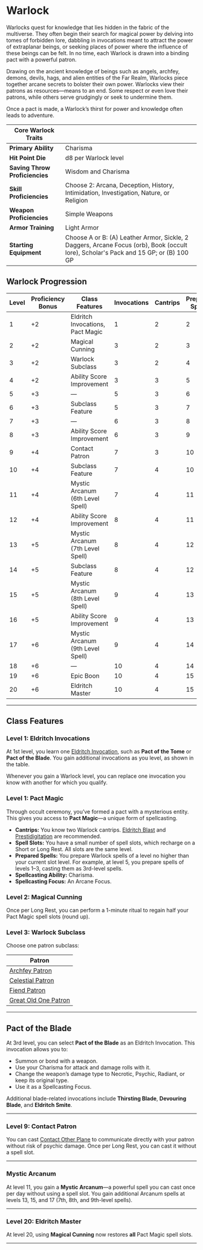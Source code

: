 # Warlock

Warlocks quest for knowledge that lies hidden in the fabric of the multiverse. They often begin their search for magical power by delving into tomes of forbidden lore, dabbling in invocations meant to attract the power of extraplanar beings, or seeking places of power where the influence of these beings can be felt. In no time, each Warlock is drawn into a binding pact with a powerful patron.

Drawing on the ancient knowledge of beings such as angels, archfey, demons, devils, hags, and alien entities of the Far Realm, Warlocks piece together arcane secrets to bolster their own power. Warlocks view their patrons as resources—means to an end. Some respect or even love their patrons, while others serve grudgingly or seek to undermine them.

Once a pact is made, a Warlock’s thirst for power and knowledge often leads to adventure.

| Core Warlock Traits            |                                                                                                                                      |
| ------------------------------ | ------------------------------------------------------------------------------------------------------------------------------------ |
| **Primary Ability**            | Charisma                                                                                                                             |
| **Hit Point Die**              | d8 per Warlock level                                                                                                                 |
| **Saving Throw Proficiencies** | Wisdom and Charisma                                                                                                                  |
| **Skill Proficiencies**        | Choose 2: Arcana, Deception, History, Intimidation, Investigation, Nature, or Religion                                               |
| **Weapon Proficiencies**       | Simple Weapons                                                                                                                       |
| **Armor Training**             | Light Armor                                                                                                                          |
| **Starting Equipment**         | Choose A or B: (A) Leather Armor, Sickle, 2 Daggers, Arcane Focus (orb), Book (occult lore), Scholar's Pack and 15 GP; or (B) 100 GP |

## Warlock Progression

| Level | Proficiency Bonus | Class Features                   | Invocations | Cantrips | Prepared Spells | Spell Slots | Slot Level |
| ----- | ----------------- | -------------------------------- | ----------- | -------- | --------------- | ----------- | ---------- |
| 1     | +2                | Eldritch Invocations, Pact Magic | 1           | 2        | 2               | 1           | 1          |
| 2     | +2                | Magical Cunning                  | 3           | 2        | 3               | 2           | 1          |
| 3     | +2                | Warlock Subclass                 | 3           | 2        | 4               | 2           | 2          |
| 4     | +2                | Ability Score Improvement        | 3           | 3        | 5               | 2           | 2          |
| 5     | +3                | —                                | 5           | 3        | 6               | 2           | 3          |
| 6     | +3                | Subclass Feature                 | 5           | 3        | 7               | 2           | 3          |
| 7     | +3                | —                                | 6           | 3        | 8               | 2           | 4          |
| 8     | +3                | Ability Score Improvement        | 6           | 3        | 9               | 2           | 4          |
| 9     | +4                | Contact Patron                   | 7           | 3        | 10              | 2           | 5          |
| 10    | +4                | Subclass Feature                 | 7           | 4        | 10              | 2           | 5          |
| 11    | +4                | Mystic Arcanum (6th Level Spell) | 7           | 4        | 11              | 3           | 5          |
| 12    | +4                | Ability Score Improvement        | 8           | 4        | 11              | 3           | 5          |
| 13    | +5                | Mystic Arcanum (7th Level Spell) | 8           | 4        | 12              | 3           | 5          |
| 14    | +5                | Subclass Feature                 | 8           | 4        | 12              | 3           | 5          |
| 15    | +5                | Mystic Arcanum (8th Level Spell) | 9           | 4        | 13              | 3           | 5          |
| 16    | +5                | Ability Score Improvement        | 9           | 4        | 13              | 3           | 5          |
| 17    | +6                | Mystic Arcanum (9th Level Spell) | 9           | 4        | 14              | 4           | 5          |
| 18    | +6                | —                                | 10          | 4        | 14              | 4           | 5          |
| 19    | +6                | Epic Boon                        | 10          | 4        | 15              | 4           | 5          |
| 20    | +6                | Eldritch Master                  | 10          | 4        | 15              | 4           | 5          |

---

## Class Features

### Level 1: Eldritch Invocations

At 1st level, you learn one [Eldritch Invocation](/en/library/character-creation/vocations/warlock/eldritch-invocation), such as **Pact of the Tome** or **Pact of the Blade**. You gain additional invocations as you level, as shown in the table.

Whenever you gain a Warlock level, you can replace one invocation you know with another for which you qualify.

### Level 1: Pact Magic

Through occult ceremony, you’ve formed a pact with a mysterious entity. This gives you access to **Pact Magic**—a unique form of spellcasting.

- **Cantrips:** You know two Warlock cantrips. [Eldritch Blast](http://dnd2024.wikidot.com/spell:eldritch-blast) and [Prestidigitation](http://dnd2024.wikidot.com/spell:prestidigitation) are recommended.
- **Spell Slots:** You have a small number of spell slots, which recharge on a Short or Long Rest. All slots are the same level.
- **Prepared Spells:** You prepare Warlock spells of a level no higher than your current slot level. For example, at level 5, you prepare spells of levels 1–3, casting them as 3rd-level spells.
- **Spellcasting Ability:** Charisma.
- **Spellcasting Focus:** An Arcane Focus.

### Level 2: Magical Cunning

Once per Long Rest, you can perform a 1-minute ritual to regain half your Pact Magic spell slots (round up).

### Level 3: Warlock Subclass

Choose one patron subclass:

| Patron                                                                                        |
| --------------------------------------------------------------------------------------------- |
| [Archfey Patron](/en/library/character-creation/vocations/warlock/archfey-patron)             |
| [Celestial Patron](/en/library/character-creation/vocations/warlock/celestial-patron)         |
| [Fiend Patron](/en/library/character-creation/vocations/warlock/fiend-patron)                 |
| [Great Old One Patron](/en/library/character-creation/vocations/warlock/great-old-one-patron) |

---

## Pact of the Blade

At 3rd level, you can select **Pact of the Blade** as an Eldritch Invocation. This invocation allows you to:

- Summon or bond with a weapon.
- Use your Charisma for attack and damage rolls with it.
- Change the weapon’s damage type to Necrotic, Psychic, Radiant, or keep its original type.
- Use it as a Spellcasting Focus.

Additional blade-related invocations include **Thirsting Blade**, **Devouring Blade**, and **Eldritch Smite**.

---

### Level 9: Contact Patron

You can cast [Contact Other Plane](http://dnd2024.wikidot.com/spell:contact-other-plane) to communicate directly with your patron without risk of psychic damage. Once per Long Rest, you can cast it without a spell slot.

---

### Mystic Arcanum

At level 11, you gain a **Mystic Arcanum**—a powerful spell you can cast once per day without using a spell slot. You gain additional Arcanum spells at levels 13, 15, and 17 (7th, 8th, and 9th-level spells).

---

### Level 20: Eldritch Master

At level 20, using **Magical Cunning** now restores **all** Pact Magic spell slots.

---
